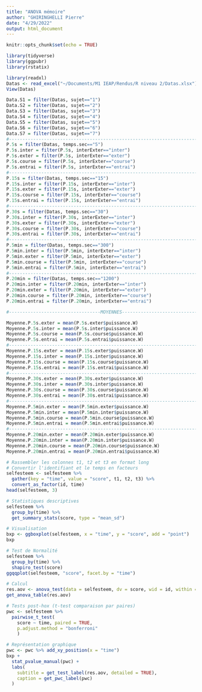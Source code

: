 ```yaml
---
title: "ANOVA mémoire"
author: "GHIRINGHELLI Pierre"
date: "4/29/2022"
output: html_document
---
```


```r
knitr::opts_chunk$set(echo = TRUE)
```

```r
library(tidyverse)
library(ggpubr)
library(rstatix)

library(readxl)
Datas <- read_excel("~/Documents/M1 IEAP/Rendus/R niveau 2/Datas.xlsx")
View(Datas)

Data.S1 = filter(Datas, sujet=="1")
Data.S2 = filter(Datas, sujet=="2")
Data.S3 = filter(Datas, sujet=="3")
Data.S4 = filter(Datas, sujet=="4")
Data.S5 = filter(Datas, sujet=="5")
Data.S6 = filter(Datas, sujet=="6")
Data.S7 = filter(Datas, sujet=="7")
#-------------------------------------------------------------------------------
P.5s = filter(Datas, temps.sec=="5")
P.5s.inter = filter(P.5s, interExter=="inter")
P.5s.exter = filter(P.5s, interExter=="exter")
P.5s.course = filter(P.5s, interExter=="course")
P.5s.entrai = filter(P.5s, interExter=="entrai")
#-------------------------------------------------------------------------------
P.15s = filter(Datas, temps.sec=="15")
P.15s.inter = filter(P.15s, interExter=="inter")
P.15s.exter = filter(P.15s, interExter=="exter")
P.15s.course = filter(P.15s, interExter=="course")
P.15s.entrai = filter(P.15s, interExter=="entrai")
#-------------------------------------------------------------------------------
P.30s = filter(Datas, temps.sec=="30")
P.30s.inter = filter(P.30s, interExter=="inter")
P.30s.exter = filter(P.30s, interExter=="exter")
P.30s.course = filter(P.30s, interExter=="course")
P.30s.entrai = filter(P.30s, interExter=="entrai")
#-------------------------------------------------------------------------------
P.5min = filter(Datas, temps.sec=="300")
P.5min.inter = filter(P.5min, interExter=="inter")
P.5min.exter = filter(P.5min, interExter=="exter")
P.5min.course = filter(P.5min, interExter=="course")
P.5min.entrai = filter(P.5min, interExter=="entrai")
#-------------------------------------------------------------------------------
P.20min = filter(Datas, temps.sec=="1200")
P.20min.inter = filter(P.20min, interExter=="inter")
P.20min.exter = filter(P.20min, interExter=="exter")
P.20min.course = filter(P.20min, interExter=="course")
P.20min.entrai = filter(P.20min, interExter=="entrai")
```

```r

#----------------------------------MOYENNES-------------------------------------

Moyenne.P.5s.exter = mean(P.5s.exter$puissance.W)
Moyenne.P.5s.inter = mean(P.5s.inter$puissance.W)
Moyenne.P.5s.course = mean(P.5s.course$puissance.W)
Moyenne.P.5s.entrai = mean(P.5s.entrai$puissance.W)
#-------------------------------------------------------------------------------
Moyenne.P.15s.exter = mean(P.15s.exter$puissance.W)
Moyenne.P.15s.inter = mean(P.15s.inter$puissance.W)
Moyenne.P.15s.course = mean(P.15s.course$puissance.W)
Moyenne.P.15s.entrai = mean(P.15s.entrai$puissance.W)
#-------------------------------------------------------------------------------
Moyenne.P.30s.exter = mean(P.30s.exter$puissance.W)
Moyenne.P.30s.inter = mean(P.30s.inter$puissance.W)
Moyenne.P.30s.course = mean(P.30s.course$puissance.W)
Moyenne.P.30s.entrai = mean(P.30s.entrai$puissance.W)
#-------------------------------------------------------------------------------
Moyenne.P.5min.exter = mean(P.5min.exter$puissance.W)
Moyenne.P.5min.inter = mean(P.5min.inter$puissance.W)
Moyenne.P.5min.course = mean(P.5min.course$puissance.W)
Moyenne.P.5min.entrai = mean(P.5min.entrai$puissance.W)
#-------------------------------------------------------------------------------
Moyenne.P.20min.exter = mean(P.20min.exter$puissance.W)
Moyenne.P.20min.inter = mean(P.20min.inter$puissance.W)
Moyenne.P.20min.course = mean(P.20min.course$puissance.W)
Moyenne.P.20min.entrai = mean(P.20min.entrai$puissance.W)

```

```r

# Rassembler les colonnes t1, t2 et t3 en format long
# Convertir l'identifiant et le temps en facteurs
selfesteem <- selfesteem %>%
  gather(key = "time", value = "score", t1, t2, t3) %>%
  convert_as_factor(id, time)
head(selfesteem, 3)

# Statistiques descriptives
selfesteem %>%
  group_by(time) %>%
  get_summary_stats(score, type = "mean_sd")

# Visualisation 
bxp <- ggboxplot(selfesteem, x = "time", y = "score", add = "point")
bxp

# Test de Normalité
selfesteem %>%
  group_by(time) %>%
  shapiro_test(score)
ggqqplot(selfesteem, "score", facet.by = "time")

# Calcul
res.aov <- anova_test(data = selfesteem, dv = score, wid = id, within = time)
get_anova_table(res.aov)

# Tests post-hox (t-test comparaison par paires) 
pwc <- selfesteem %>%
  pairwise_t_test(
    score ~ time, paired = TRUE,
    p.adjust.method = "bonferroni"
    )

# Représentation graphique 
pwc <- pwc %>% add_xy_position(x = "time")
bxp + 
  stat_pvalue_manual(pwc) +
  labs(
    subtitle = get_test_label(res.aov, detailed = TRUE),
    caption = get_pwc_label(pwc)
  )

```